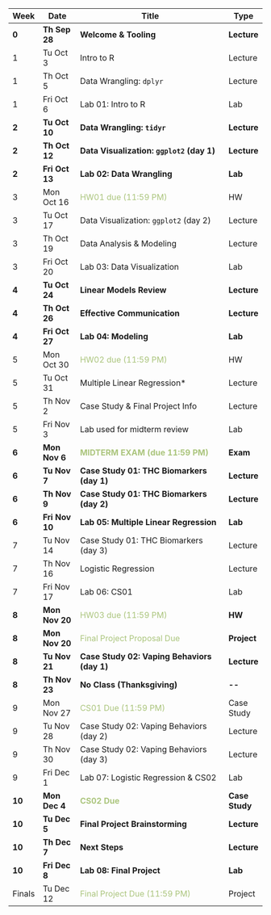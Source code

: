 | Week   | Date           | Title                                                         | Type           |
|--------|----------------|---------------------------------------------------------------|----------------|
| **0**  | **Th Sep 28**  | **Welcome & Tooling**                                         | **Lecture**    |
| 1      | Tu Oct 3       | Intro to R                                                    | Lecture        |
| 1      | Th Oct 5       | Data Wrangling: `dplyr`                                       | Lecture        |
| 1      | Fri Oct 6      | Lab 01: Intro to R                                            | Lab            |
| **2**  | **Tu Oct 10**  | **Data Wrangling: `tidyr`**                                   | **Lecture**    |
| **2**  | **Th Oct 12**  | **Data Visualization: `ggplot2` (day 1)**                     | **Lecture**    |
| **2**  | **Fri Oct 13** | **Lab 02: Data Wrangling**                                    | **Lab**        |
| 3      | Mon Oct 16     | <font color="#ABC57D">HW01 due (11:59 PM)</font>              | HW             |
| 3      | Tu Oct 17      | Data Visualization: `ggplot2` (day 2)                         | Lecture        |
| 3      | Th Oct 19      | Data Analysis & Modeling                                      | Lecture        |
| 3      | Fri Oct 20     | Lab 03: Data Visualization                                    | Lab            |
| **4**  | **Tu Oct 24**  | **Linear Models Review**                                      | **Lecture**    |
| **4**  | **Th Oct 26**  | **Effective Communication**                                   | **Lecture**    |
| **4**  | **Fri Oct 27** | **Lab 04: Modeling**                                          | **Lab**        |
| 5      | Mon Oct 30     | <font color="#ABC57D">HW02 due (11:59 PM)</font>              | HW             |
| 5      | Tu Oct 31      | Multiple Linear Regression\*                                  | Lecture        |
| 5      | Th Nov 2       | Case Study & Final Project Info                               | Lecture        |
| 5      | Fri Nov 3      | Lab used for midterm review                                   | Lab            |
| **6**  | **Mon Nov 6**  | <font color="#ABC57D">**MIDTERM EXAM (due 11:59 PM)** </font> | **Exam**       |
| **6**  | **Tu Nov 7**   | **Case Study 01: THC Biomarkers (day 1)**                     | **Lecture**    |
| **6**  | **Th Nov 9**   | **Case Study 01: THC Biomarkers (day 2)**                     | **Lecture**    |
| **6**  | **Fri Nov 10** | **Lab 05: Multiple Linear Regression**                        | **Lab**        |
| 7      | Tu Nov 14      | Case Study 01: THC Biomarkers (day 3)                         | Lecture        |
| 7      | Th Nov 16      | Logistic Regression                                           | Lecture        |
| 7      | Fri Nov 17     | Lab 06: CS01                                                  | Lab            |
| **8**  | **Mon Nov 20** | <font color="#ABC57D">HW03 due (11:59 PM)</font>              | **HW**         |
| **8**  | **Mon Nov 20** | <font color="#ABC57D">Final Project Proposal Due</font>       | **Project**    |
| **8**  | **Tu Nov 21**  | **Case Study 02: Vaping Behaviors (day 1)**                   | **Lecture**    |
| **8**  | **Th Nov 23**  | **No Class (Thanksgiving)**                                   | **\--**        |
| 9      | Mon Nov 27     | <font color="#ABC57D">CS01 Due (11:59 PM)</font>              | Case Study     |
| 9      | Tu Nov 28      | Case Study 02: Vaping Behaviors (day 2)                       | Lecture        |
| 9      | Th Nov 30      | Case Study 02: Vaping Behaviors (day 3)                       | Lecture        |
| 9      | Fri Dec 1      | Lab 07: Logistic Regression & CS02                            | Lab            |
| **10** | **Mon Dec 4**  | <font color="#ABC57D">**CS02 Due**</font>                     | **Case Study** |
| **10** | **Tu Dec 5**   | **Final Project Brainstorming**                               | **Lecture**    |
| **10** | **Th Dec 7**   | **Next Steps**                                                | **Lecture**    |
| **10** | **Fri Dec 8**  | **Lab 08: Final Project**                                     | **Lab**        |
| Finals | Tu Dec 12      | <font color="#ABC57D">Final Project Due (11:59 PM)</font>     | Project        |
